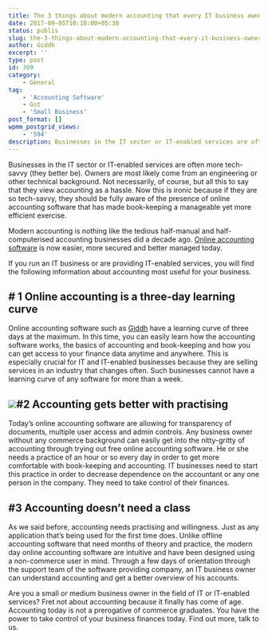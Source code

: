 ```yaml
---
title: The 3 things about modern accounting that every IT business owner should know
date: 2017-09-05T10:10:00+05:30
status: publis
slug: the-3-things-about-modern-accounting-that-every-it-business-owner-should-know
author: Giddh
excerpt: ''
type: post
id: 399
category:
    - General
tag:
    - 'Accounting Software'
    - Gst
    - 'Small Business'
post_format: []
wpmm_postgrid_views:
    - '594'
description: Businesses in the IT sector or IT-enabled services are often more tech-savvy (they better be). Owners are most likely come from an engineering
---
```

Businesses in the IT sector or IT-enabled services are often more tech-savvy (they better be). Owners are most likely come from an engineering or other technical background. Not necessarily, of course, but all this to say that they view accounting as a hassle. Now this is ironic because if they are so tech-savvy, they should be fully aware of the presence of online accounting software that has made book-keeping a manageable yet more efficient exercise.

Modern accounting is nothing like the tedious half-manual and half-computerised accounting businesses did a decade ago. [Online accounting software](https://giddh.com) is now easier, more secured and better managed today.

If you run an IT business or are providing IT-enabled services, you will find the following information about accounting most useful for your business.

\# 1 Online accounting is a three-day learning curve
----------------------------------------------------

Online accounting software such as [Giddh](https://giddh.com) have a learning curve of three days at the maximum. In this time, you can easily learn how the accounting software works, the basics of accounting and book-keeping and how you can get access to your finance data anytime and anywhere. This is especially crucial for IT and IT-enabled businesses because they are selling services in an industry that changes often. Such businesses cannot have a learning curve of any software for more than a week.

<img class="wp-block-image size-large" src = "https://miro.medium.com/max/1536/1*NNGwNDPcb4BnM7HNq7FQPw.jpeg"/>\#2 Accounting gets better with practising
------------------------------------------

Today’s online accounting software are allowing for transparency of documents, multiple user access and admin controls. Any business owner without any commerce background can easily get into the nitty-gritty of accounting through trying out free online accounting software. He or she needs a practice of an hour or so every day in order to get more comfortable with book-keeping and accounting. IT businesses need to start this practice in order to decrease dependence on the accountant or any one person in the company. They need to take control of their finances.

\#3 Accounting doesn’t need a class
-----------------------------------

As we said before, accounting needs practising and willingness. Just as any application that’s being used for the first time does. Unlike offline accounting software that need months of theory and practice, the modern day online accounting software are intuitive and have been designed using a non-commerce user in mind. Through a few days of orientation through the support team of the software providing company, an IT business owner can understand accounting and get a better overview of his accounts.

Are you a small or medium business owner in the field of IT or IT-enabled services? Fret not about accounting because it finally has come of age. Accounting today is not a prerogative of commerce graduates. You have the power to take control of your business finances today. Find out more, talk to us.